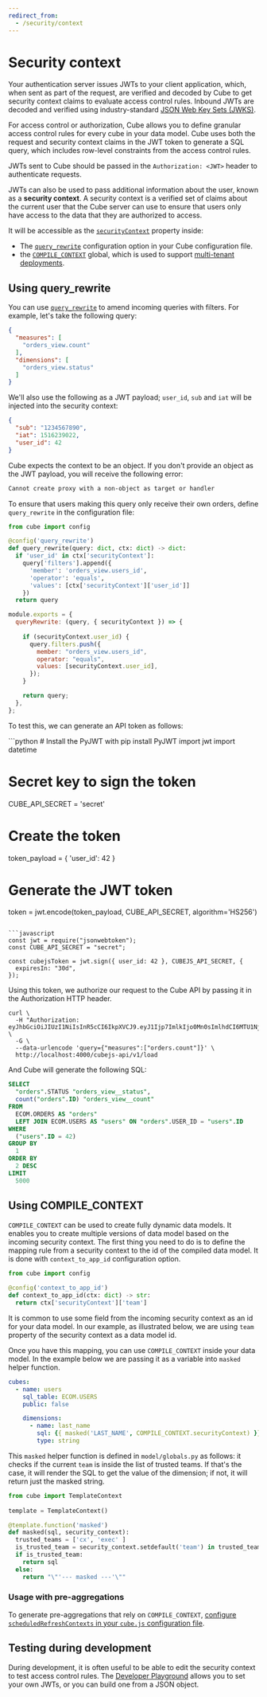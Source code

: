 ```yaml
---
redirect_from:
  - /security/context
---
```


# Security context

Your authentication server issues JWTs to your client application, which, when
sent as part of the request, are verified and decoded by Cube to get security
context claims to evaluate access control rules. Inbound JWTs are decoded and
verified using industry-standard [JSON Web Key Sets (JWKS)][link-auth0-jwks].

For access control or authorization, Cube allows you to define granular access
control rules for every cube in your data model. Cube uses both the request and
security context claims in the JWT token to generate a SQL query, which includes
row-level constraints from the access control rules.

JWTs sent to Cube should be passed in the `Authorization: <JWT>` header to
authenticate requests.

JWTs can also be used to pass additional information about the user, known as a
**security context**. A security context is a verified set of claims about the
current user that the Cube server can use to ensure that users only have access
to the data that they are authorized to access.

It will be accessible as the [`securityContext`][ref-config-sec-ctx] property
inside:

- The [`query_rewrite`][ref-config-queryrewrite] configuration option in your
  Cube configuration  file.
- the [`COMPILE_CONTEXT`][ref-cubes-compile-ctx] global, which is used to
  support [multi-tenant deployments][link-multitenancy].

## Using query_rewrite

You can use [`query_rewrite`][ref-config-queryrewrite] to amend incoming queries
with filters. For example, let's take the following query:

```json
{
  "measures": [
    "orders_view.count"
  ],
  "dimensions": [
    "orders_view.status"
  ]
}
```

We'll also use the following as a JWT payload; `user_id`, `sub` and `iat` will
be injected into the security context:

```json
{
  "sub": "1234567890",
  "iat": 1516239022,
  "user_id": 42
}
```

<WarningBox>

Cube expects the context to be an object. If you don't provide an object as the
JWT payload, you will receive the following error:

```bash
Cannot create proxy with a non-object as target or handler
```

</WarningBox>

To ensure that users making this query only receive their own orders, define
`query_rewrite` in the configuration file:

<CodeTabs>

```python
from cube import config

@config('query_rewrite')
def query_rewrite(query: dict, ctx: dict) -> dict:
  if 'user_id' in ctx['securityContext']:
    query['filters'].append({
      'member': 'orders_view.users_id',
      'operator': 'equals',
      'values': [ctx['securityContext']['user_id']]
    })
  return query
```

```javascript
module.exports = {
  queryRewrite: (query, { securityContext }) => {
    
    if (securityContext.user_id) {
      query.filters.push({
        member: "orders_view.users_id",
        operator: "equals",
        values: [securityContext.user_id],
      });  
    }

    return query;
  },
};
```

</CodeTabs>

To test this, we can generate an API token as follows:

<CodeTabs>
```python
# Install the PyJWT with pip install PyJWT
import jwt
import datetime

# Secret key to sign the token
CUBE_API_SECRET = 'secret'

# Create the token
token_payload = {
  'user_id': 42
}

# Generate the JWT token
token = jwt.encode(token_payload, CUBE_API_SECRET, algorithm='HS256')
```

```javascript
const jwt = require("jsonwebtoken");
const CUBE_API_SECRET = "secret";

const cubejsToken = jwt.sign({ user_id: 42 }, CUBEJS_API_SECRET, {
  expiresIn: "30d",
});
```
</CodeTabs>

Using this token, we authorize our request to the Cube API by passing it in the
Authorization HTTP header.

```bash{outputLines: 2-5}
curl \
  -H "Authorization: eyJhbGciOiJIUzI1NiIsInR5cCI6IkpXVCJ9.eyJ1Ijp7ImlkIjo0Mn0sImlhdCI6MTU1NjAyNTM1MiwiZXhwIjoxNTU4NjE3MzUyfQ._8QBL6nip6SkIrFzZzGq2nSF8URhl5BSSSGZYp7IJZ4" \
  -G \
  --data-urlencode 'query={"measures":["orders.count"]}' \
  http://localhost:4000/cubejs-api/v1/load
```

And Cube will generate the following SQL:

```sql
SELECT
  "orders".STATUS "orders_view__status",
  count("orders".ID) "orders_view__count"
FROM
  ECOM.ORDERS AS "orders"
  LEFT JOIN ECOM.USERS AS "users" ON "orders".USER_ID = "users".ID
WHERE
  ("users".ID = 42)
GROUP BY
  1
ORDER BY
  2 DESC
LIMIT
  5000
```

## Using COMPILE_CONTEXT

`COMPILE_CONTEXT` can be used to create fully dynamic data models. It enables you to create multiple versions of data model based on the incoming security context.
The first thing you need to do is to define the mapping rule from a security context to the id of the compiled data model.
It is done with `context_to_app_id` configuration option.

```python
from cube import config
 
@config('context_to_app_id')
def context_to_app_id(ctx: dict) -> str:
  return ctx['securityContext']['team']
```

It is common to use some field from the incoming security context as an id for your data model. 
In our example, as illustrated below, we are using `team` property of the security context as a data model id.

<Diagram
  alt="COMPILE_CONTEXT mapping"
  src="https://ucarecdn.com/7b6a2257-ca50-45e9-a4a4-a177a931407c/"
/>

Once you have this mapping, you can use `COMPILE_CONTEXT` inside your data model. 
In the example below we are passing it as a variable into `masked` helper function.

```yaml
cubes:
  - name: users
    sql_table: ECOM.USERS
    public: false

    dimensions:
      - name: last_name
        sql: {{ masked('LAST_NAME', COMPILE_CONTEXT.securityContext) }}
        type: string
```

This `masked` helper function is defined in `model/globals.py` as follows: it checks if the current `team` is inside the list of trusted teams. 
If that's the case, it will render the SQL to get the value of the dimension; if not, it will return just the masked string.


```python
from cube import TemplateContext
 
template = TemplateContext()

@template.function('masked')
def masked(sql, security_context):
  trusted_teams = ['cx', 'exec' ]
  is_trusted_team = security_context.setdefault('team') in trusted_teams
  if is_trusted_team:
    return sql
  else:
    return "\"'--- masked ---'\""
```


### Usage with pre-aggregations

To generate pre-aggregations that rely on `COMPILE_CONTEXT`, [configure
`scheduledRefreshContexts` in your `cube.js` configuration
file][ref-config-sched-refresh].

## Testing during development

During development, it is often useful to be able to edit the security context
to test access control rules. The [Developer
Playground][ref-devtools-playground] allows you to set your own JWTs, or you can
build one from a JSON object.

[link-auth0-jwks]:
  https://auth0.com/docs/tokens/json-web-tokens/json-web-key-sets
[link-multitenancy]: /product/configuration/advanced/multitenancy
[ref-config-queryrewrite]: /reference/configuration/config#query_rewrite
[ref-config-sched-refresh]:
  /reference/configuration/config#scheduledrefreshcontexts
[ref-config-sec-ctx]: /reference/configuration/config#securitycontext
[ref-schema-sec-ctx]: /reference/data-model/cube#security-context
[ref-cubes-compile-ctx]: /reference/data-model/context-variables#compile_context
[ref-devtools-playground]:
  /product/workspace/playground#editing-the-security-context
